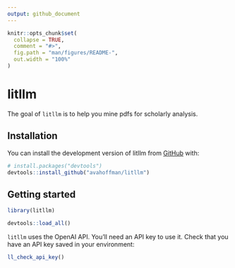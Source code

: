 ```yaml
---
output: github_document
---
```


<!-- README.md is generated from README.Rmd. Please edit that file -->

```r
knitr::opts_chunk$set(
  collapse = TRUE,
  comment = "#>",
  fig.path = "man/figures/README-",
  out.width = "100%"
)
```

# litllm

<!-- badges: start -->

<!-- badges: end -->

The goal of `litllm` is to help you mine pdfs for scholarly analysis.

## Installation

You can install the development version of litllm from [GitHub](https://github.com/) with:

``` r
# install.packages("devtools")
devtools::install_github("avahoffman/litllm")
```

## Getting started

```r
library(litllm)
```

```r
devtools::load_all()
```

`litllm` uses the OpenAI API. You'll need an API key to use it. Check that you have an API key saved in your environment:

```r
ll_check_api_key()
```

